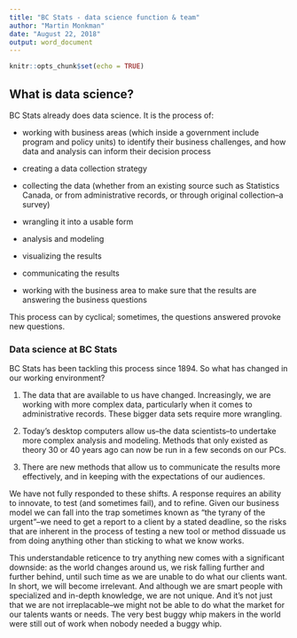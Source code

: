 ```yaml
---
title: "BC Stats - data science function & team"
author: "Martin Monkman"
date: "August 22, 2018"
output: word_document
---
```


```r
knitr::opts_chunk$set(echo = TRUE)
```

## What is data science?

BC Stats already does data science. It is the process of: 

* working with business areas (which inside a government include program and policy units) to identify their business challenges, and how data and analysis can inform their decision process

* creating a data collection strategy 

* collecting the data (whether from an existing source such as Statistics Canada, or from administrative records, or through original collection--a survey)

* wrangling it into a usable form

* analysis and modeling

* visualizing the results

* communicating the results

* working with the business area to make sure that the results are answering the business questions

This process can by cyclical; sometimes, the questions answered provoke new questions.


### Data science at BC Stats

BC Stats has been tackling this process since 1894. So what has changed in our working environment?

1. The data that are available to us have changed. Increasingly, we are working with more complex data, particularly when it comes to administrative records. These bigger data sets require more wrangling.

2. Today's desktop computers allow us--the data scientists--to undertake more complex analysis and modeling. Methods that only existed as theory 30 or 40 years ago can now be run in a few seconds on our PCs.

3. There are new methods that allow us to communicate the results more effectively, and in keeping with the expectations of our audiences.


We have not fully responded to these shifts. A response requires an ability to innovate, to test (and sometimes fail), and to refine. Given our business model we can fall into the trap sometimes known as "the tyrany of the urgent"--we need to get a report to a client by a stated deadline, so the risks that are inherent in the process of testing a new tool or method dissuade us from doing anything other than sticking to what we know works.

This understandable reticence to try anything new comes with a significant downside: as the world changes around us, we risk falling further and further behind, until such time as we are unable to do what our clients want. In short, we will become irrelevant. And although we are smart people with specialized and in-depth knowledge, we are not unique. And it's not just that we are not irreplacable--we might not be able to do what the market for our talents wants or needs. The very best buggy whip makers in the world were still out of work when nobody needed a buggy whip.


####


